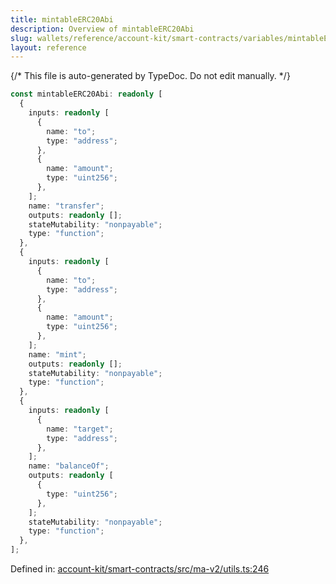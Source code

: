 ```yaml
---
title: mintableERC20Abi
description: Overview of mintableERC20Abi
slug: wallets/reference/account-kit/smart-contracts/variables/mintableERC20Abi
layout: reference
---
```


{/* This file is auto-generated by TypeDoc. Do not edit manually. */}

```ts
const mintableERC20Abi: readonly [
  {
    inputs: readonly [
      {
        name: "to";
        type: "address";
      },
      {
        name: "amount";
        type: "uint256";
      },
    ];
    name: "transfer";
    outputs: readonly [];
    stateMutability: "nonpayable";
    type: "function";
  },
  {
    inputs: readonly [
      {
        name: "to";
        type: "address";
      },
      {
        name: "amount";
        type: "uint256";
      },
    ];
    name: "mint";
    outputs: readonly [];
    stateMutability: "nonpayable";
    type: "function";
  },
  {
    inputs: readonly [
      {
        name: "target";
        type: "address";
      },
    ];
    name: "balanceOf";
    outputs: readonly [
      {
        type: "uint256";
      },
    ];
    stateMutability: "nonpayable";
    type: "function";
  },
];
```

Defined in: [account-kit/smart-contracts/src/ma-v2/utils.ts:246](https://github.com/alchemyplatform/aa-sdk/blob/dc58c113ff1eeb06d4b3f76c505cbbaad47db8fc/account-kit/smart-contracts/src/ma-v2/utils.ts#L246)
